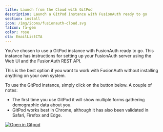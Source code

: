 ```yaml
---
title: Launch from the Cloud with GitPod
description: Launch a GitPod instance with FusionAuth ready to go
section: install
icon: /img/icons/fusionauth-cloud.svg
faIcon: fa-gem
color: rose
cta: EmailListCTA
---
```



You've chosen to use a GitPod instance with FusionAuth ready to go.  This instance has instructions for setting up your FusionAuth server using the Web UI and the FusionAuth REST API.

This is the best option if you want to work with FusionAuth without installing anything on your own system.

To use the GitPod instance, simply click on the button below.  A couple of notes:

- The first time you use GitPod it will show multiple forms gathering demographic data about you.
- GitPod works best in Chrome, although it has also been validated in Safari, Firefox and Edge.

[![Open in Gitpod](https://gitpod.io/button/open-in-gitpod.svg)](https://gitpod.io/#https://github.com/synedra/fusionauth-gitpod-install)